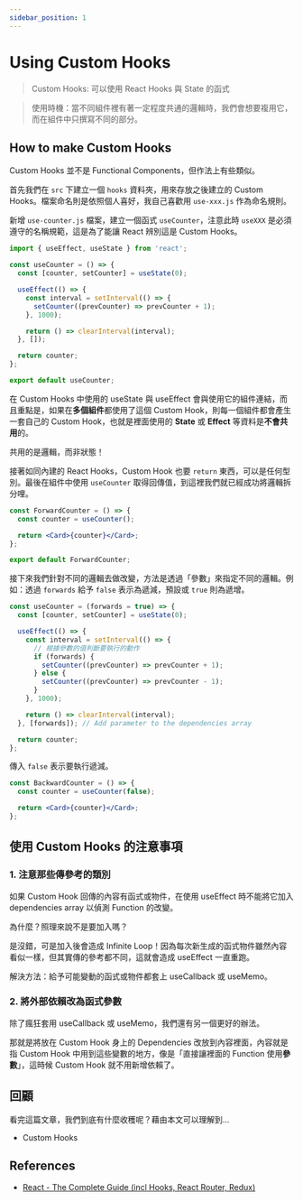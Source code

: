 ```yaml
---
sidebar_position: 1
---
```


# Using Custom Hooks

> Custom Hooks: 可以使用 React Hooks 與 State 的函式

> 使用時機：當不同組件裡有著一定程度共通的邏輯時，我們會想要複用它，而在組件中只撰寫不同的部分。

## How to make Custom Hooks

Custom Hooks 並不是 Functional Components，但作法上有些類似。

首先我們在 `src` 下建立一個 `hooks` 資料夾，用來存放之後建立的 Custom Hooks。檔案命名則是依照個人喜好，我自己喜歡用 `use-xxx.js` 作為命名規則。

新增 `use-counter.js` 檔案，建立一個函式 `useCounter`，注意此時 `useXXX` 是必須遵守的名稱規範，這是為了能讓 React 辨別這是 Custom Hooks。

```jsx
import { useEffect, useState } from 'react';

const useCounter = () => {
  const [counter, setCounter] = useState(0);

  useEffect(() => {
    const interval = setInterval(() => {
      setCounter((prevCounter) => prevCounter + 1);
    }, 1000);

    return () => clearInterval(interval);
  }, []);

  return counter;
};

export default useCounter;
```

在 Custom Hooks 中使用的 useState 與 useEffect 會與使用它的組件連結，而且重點是，如果在**多個組件**都使用了這個 Custom Hook，則每一個組件都會產生一套自己的 Custom Hook，也就是裡面使用的 **State** 或 **Effect** 等資料是**不會共用**的。

共用的是邏輯，而非狀態！

接著如同內建的 React Hooks，Custom Hook 也要 `return` 東西，可以是任何型別。最後在組件中使用 `useCounter` 取得回傳值，到這裡我們就已經成功將邏輯拆分哩。

```jsx
const ForwardCounter = () => {
  const counter = useCounter();

  return <Card>{counter}</Card>;
};

export default ForwardCounter;
```

接下來我們針對不同的邏輯去做改變，方法是透過「參數」來指定不同的邏輯。例如：透過 `forwards` 給予 `false` 表示為遞減，預設或 `true` 則為遞增。

```jsx
const useCounter = (forwards = true) => {
  const [counter, setCounter] = useState(0);

  useEffect(() => {
    const interval = setInterval(() => {
      // 根據參數的值判斷要執行的動作
      if (forwards) {
        setCounter((prevCounter) => prevCounter + 1);
      } else {
        setCounter((prevCounter) => prevCounter - 1);
      }
    }, 1000);

    return () => clearInterval(interval);
  }, [forwards]); // Add parameter to the dependencies array

  return counter;
};
```

傳入 `false` 表示要執行遞減。

```jsx
const BackwardCounter = () => {
  const counter = useCounter(false);

  return <Card>{counter}</Card>;
};
```

## 使用 Custom Hooks 的注意事項

### 1. 注意那些傳參考的類別

如果 Custom Hook 回傳的內容有函式或物件，在使用 useEffect 時不能將它加入 dependencies array 以偵測 Function 的改變。

為什麼？照理來說不是要加入嗎？

是沒錯，可是加入後會造成 Infinite Loop！因為每次新生成的函式物件雖然內容看似一樣，但其實傳的參考都不同，這就會造成 useEffect 一直重跑。

解決方法：給予可能變動的函式或物件都套上 useCallback 或 useMemo。

### 2. 將外部依賴改為函式參數

除了瘋狂套用 useCallback 或 useMemo，我們還有另一個更好的辦法。

那就是將放在 Custom Hook 身上的 Dependencies 改放到內容裡面，內容就是指 Custom Hook 中用到這些變數的地方，像是「直接讓裡面的 Function 使用**參數**」，這時候 Custom Hook 就不用新增依賴了。

## 回顧

看完這篇文章，我們到底有什麼收穫呢？藉由本文可以理解到…

- Custom Hooks

## References

- [React - The Complete Guide (incl Hooks, React Router, Redux)](https://www.udemy.com/course/react-the-complete-guide-incl-redux/)
